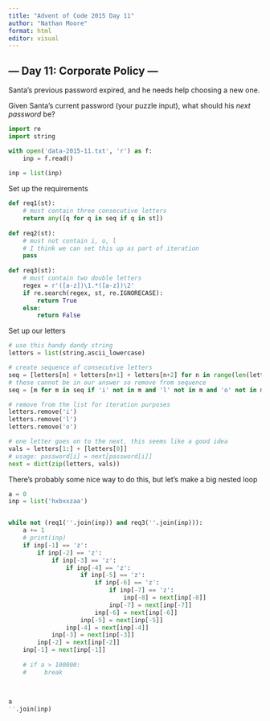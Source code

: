 ```yaml
---
title: "Advent of Code 2015 Day 11"
author: "Nathan Moore"
format: html
editor: visual
---
```


## --- Day 11: Corporate Policy ---

Santa's previous password expired, and he needs help choosing a new one.

Given Santa's current password (your puzzle input), what should his *next password* be?

```python

import re
import string

with open('data-2015-11.txt', 'r') as f:
    inp = f.read()
    
inp = list(inp)

```

Set up the requirements

```python

def req1(st):
    # must contain three consecutive letters
    return any([q for q in seq if q in st])
  
def req2(st):
    # must not contain i, o, l
    # I think we can set this up as part of iteration
    pass
  
def req3(st):
    # must contain two double letters
    regex = r'([a-z])\1.*([a-z])\2'
    if re.search(regex, st, re.IGNORECASE):
        return True
    else: 
        return False

```

Set up our letters

```python

# use this handy dandy string
letters = list(string.ascii_lowercase)

# create sequence of consecutive letters
seq = [letters[n] + letters[n+1] + letters[n+2] for n in range(len(letters) - 2)]
# these cannot be in our answer so remove from sequence
seq = [m for m in seq if 'i' not in m and 'l' not in m and 'o' not in m]

# remove from the list for iteration purposes
letters.remove('i')
letters.remove('l')
letters.remove('o')

# one letter goes on to the next, this seems like a good idea
vals = letters[1:] + [letters[0]]
# usage: password[i] = next[password[i]]
next = dict(zip(letters, vals))

```

There's probably some nice way to do this, but let's make a big nested loop

```python

a = 0
inp = list('hxbxxzaa')


while not (req1(''.join(inp)) and req3(''.join(inp))): 
    a += 1
    # print(inp)
    if inp[-1] == 'z':
        if inp[-2] == 'z':
            if inp[-3] == 'z':
                if inp[-4] == 'z':
                    if inp[-5] == 'z':
                        if inp[-6] == 'z':
                            if inp[-7] == 'z':
                                inp[-8] = next[inp[-8]]    
                            inp[-7] = next[inp[-7]]       
                        inp[-6] = next[inp[-6]]        
                    inp[-5] = next[inp[-5]]
                inp[-4] = next[inp[-4]]
            inp[-3] = next[inp[-3]]
        inp[-2] = next[inp[-2]]
    inp[-1] = next[inp[-1]]
    
    # if a > 100000:
    #     break
      
    

a
''.join(inp)

```
